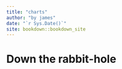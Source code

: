 ```yaml
--- 
title: "charts"
author: "by james"
date: "`r Sys.Date()`"
site: bookdown::bookdown_site
---
```


# Down the rabbit-hole

